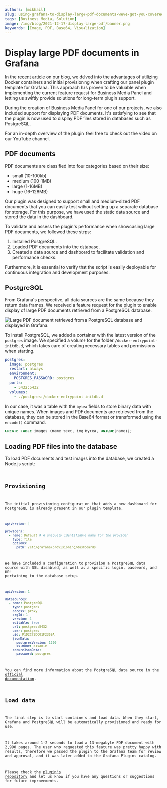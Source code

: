 ```yaml
---
authors: [mikhail]
slug: using-grafana-to-display-large-pdf-documents-weve-got-you-covered-4e654e8d4bce/
tags: [Business Media, Solution]
image: /img/blog/2021-12-17-display-large-pdf/banner.png
keywords: [Image, PDF, Base64, Visualization]
---
```



# Display large PDF documents in Grafana

In the [recent article](/blog/display-base64-encoded-images-from-any-data-source-on-your-dashboard-398a99ba5b5e) on our blog, we delved into the advantages of utilizing Docker containers and initial provisioning when crafting our panel plugin template for Grafana. This approach has proven to be valuable when implementing the current feature request for Business Media Panel and letting us swiftly provide solutions for long-term plugin support.

During the creation of Business Media Panel for one of our projects, we also included support for displaying PDF documents. It's satisfying to see that the plugin is now used to display PDF files stored in databases such as PostgreSQL.

For an in-depth overview of the plugin, feel free to check out the video on our YouTube channel.

<Youtube
  id="1_bgLSehjhg"
  title="Images, PDFs, Video, Live Camera Feed on Grafana Dashboard."
/>

## PDF documents

PDF documents are classified into four categories based on their size:

- small (10-100kb)
- medium (100-1MB)
- large (1-16MB)
- huge (16-128MB)

Our plugin was designed to support small and medium-sized PDF documents that you can easily test without setting up a separate database for storage. For this purpose, we have used the static data source and stored the data in the dashboard.

To validate and assess the plugin's performance when showcasing large PDF documents, we followed these steps:

1. Installed PostgreSQL.
2. Loaded PDF documents into the database.
3. Created a data source and dashboard to facilitate validation and performance checks.

Furthermore, it is essential to verify that the script is easily deployable for continuous integration and development purposes.

## PostgreSQL

From Grafana's perspective, all data sources are the same because they return data frames. We received a feature request for the plugin to enable display of large PDF documents retrieved from a PostgreSQL database.

<Image
  title="Large PDF document retrieved from a PostgreSQL database and displayed in Grafana."
  src="/img/blog/2021-12-17-display-large-pdf/panel.png"
/>

To install PostgreSQL, we added a container with the latest version of the `postgres` image. We specified a volume for the folder `/docker-entrypoint-initdb.d`, which takes care of creating necessary tables and permissions when starting.

```yaml
postgres:
  image: postgres
  restart: always
  environment:
    POSTGRES_PASSWORD: postgres
  ports:
    - 5432:5432
  volumes:
    - ./postgres:/docker-entrypoint-initdb.d
```

In our case, it was a table with the `bytea` fields to store binary data with unique names. When images and PDF documents are retrieved from the database, they can be stored in the Base64 format or transformed using the `encode()` command.

```sql
CREATE TABLE images (name text, img bytea, UNIQUE(name));
```

## Loading PDF files into the database

To load PDF documents and test images into the database, we created a Node.js script:

<Code
  url="https://github.com/VolkovLabs/volkovlabs-image-panel/blob/main/postgres/load.ts"
  language="js"
/>

## Provisioning

The initial provisioning configuration that adds a new dashboard for PostgreSQL is already present in our plugin template.

```yaml
apiVersion: 1

providers:
  - name: Default # A uniquely identifiable name for the provider
    type: file
    options:
      path: /etc/grafana/provisioning/dashboards
```

We have included a configuration to provision a PostgreSQL data source with SSL disabled, as well as a specific login, password, and URL pertaining to the database setup.

```yaml
apiVersion: 1

datasources:
  - name: PostgreSQL
    type: postgres
    access: proxy
    orgId: 1
    version: 1
    editable: true
    url: postgres:5432
    user: postgres
    uid: P1D2C73DC01F2359A
    jsonData:
      postgresVersion: 1200
      sslmode: disable
    secureJsonData:
      password: postgres
```

You can find more information about the PostgreSQL data source in the [official documentation](https://grafana.com/docs/grafana/latest/datasources/postgres/).

## Load data

The final step is to start containers and load data. When they start, Grafana and PostgreSQL will be automatically provisioned and ready for use.

It takes around 1-2 seconds to load a 13-megabyte PDF document with 2,990 pages. The user who requested this feature was pretty happy with results, therefore we passed the plugin to the Grafana team for review and approval, and it was later added to the Grafana Plugins catalog.

Please check the [plugin's repository](https://github.com/VolkovLabs/volkovlabs-image-panel) and let us know if you have any questions or suggestions for future improvements.
